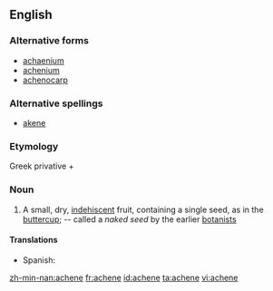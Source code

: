 ==English==

===Alternative forms===
* [[achaenium]]
* [[achenium]]
* [[achenocarp]]


===Alternative spellings===
* [[akene]]

===Etymology===
Greek privative {{term|ἀ-|sc=polytonic|}} + {{term|χαίνω|sc=polytonic|tr=chainō||to gape}}

===Noun===
{{en-noun}}
# {{botany}} A small, dry, [[indehiscent]] fruit, containing a single seed, as in the [[buttercup]]; -- called a ''naked seed'' by the earlier [[botanists]]

====Translations====
{{trans-top|small dry fruit}}
*Spanish: {{t-|es|aquenio|m}}
{{trans-mid}}
{{trans-bottom}}

[[zh-min-nan:achene]]
[[fr:achene]]
[[id:achene]]
[[ta:achene]]
[[vi:achene]]